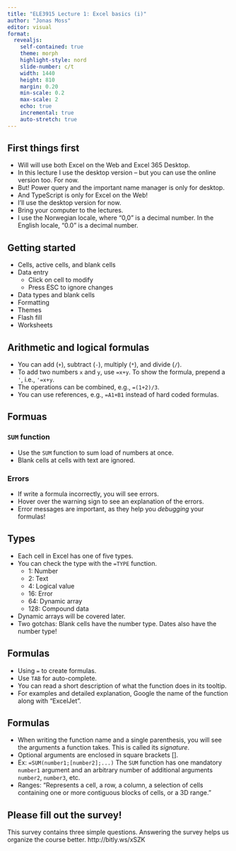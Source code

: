 ```yaml
---
title: "ELE3915 Lecture 1: Excel basics (i)"
author: "Jonas Moss"
editor: visual
format: 
  revealjs:
    self-contained: true
    theme: morph
    highlight-style: nord
    slide-number: c/t
    width: 1440
    height: 810
    margin: 0.20
    min-scale: 0.2
    max-scale: 2
    echo: true
    incremental: true   
    auto-stretch: true
---
```


## First things first

-   Will will use both Excel on the Web and Excel 365 Desktop.
-   In this lecture I use the desktop version -- but you can use the online version too. For now.
-   But! Power query and the important name manager is only for desktop.
-   And TypeScript is only for Excel on the Web!
-   I'll use the desktop version for now.
-   Bring your computer to the lectures.
-   I use the Norwegian locale, where "0,0" is a decimal number. In the English locale, "0.0" is a decimal number.

## Getting started

-   Cells, active cells, and blank cells
-   Data entry
    -   Click on cell to modify
    -   Press ESC to ignore changes
-   Data types and blank cells
-   Formatting
-   Themes
-   Flash fill
-   Worksheets

## Arithmetic and logical formulas

-   You can add (`+`), subtract (`-`), multiply (`*`), and divide (`/`).
-   To add two numbers `x` and `y`, use `=x+y`. To show the formula, prepend a `'`, i.e., `'=x+y`.
-   The operations can be combined, e.g., `=(1+2)/3`.
-   You can use references, e.g., `=A1+B1` instead of hard coded formulas.

## Formuas

### `SUM` function

-   Use the `SUM` function to sum load of numbers at once.
-   Blank cells at cells with text are ignored.

### Errors

-   If write a formula incorrectly, you will see errors.
-   Hover over the warning sign to see an explanation of the errors.
-   Error messages are important, as they help you *debugging* your formulas!

## Types

-   Each cell in Excel has one of five types.
-   You can check the type with the `=TYPE` function.
    -   1: Number
    -   2: Text
    -   4: Logical value
    -   16: Error
    -   64: Dynamic array
    -   128: Compound data
-   Dynamic arrays will be covered later.
-   Two gotchas: Blank cells have the number type. Dates also have the number type!

## Formulas

-   Using `=` to create formulas.
-   Use `TAB` for auto-complete.
-   You can read a short description of what the function does in its tooltip.
-   For examples and detailed explanation, Google the name of the function along with "ExcelJet".

## Formulas

-   When writing the function name and a single parenthesis, you will see the arguments a function takes. This is called its *signature*.
-   Optional arguments are enclosed in square brackets \[\].
-   Ex: `=SUM(number1;[number2];...)` The `SUM` function has one mandatory `number1` argument and an arbitrary number of additional arguments `number2`, `number3`, etc.
-   Ranges: "Represents a cell, a row, a column, a selection of cells containing one or more contiguous blocks of cells, or a 3D range."

## Please fill out the survey!

This survey contains three simple questions. Answering the survey helps us organize the course better. http://bitly.ws/xSZK
